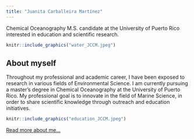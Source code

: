 ```yaml
---
title: "Juanita Carballeira Martínez"
---
```


Chemical Oceanography M.S. candidate at the University of Puerto Rico interested in education and scientific research.

```r
knitr::include_graphics("water_JCCM.jpeg")
```

## About myself

Throughout my professional and academic career, I have been exposed to research in various fields of Environmental Science. I am currently pursuing a master's degree in Chemical Oceanography at the University of Puerto Rico. My professional goal is to innovate in the field of Marine Science, in order to share scientific knowledge through outreach and education initiatives.

```r
knitr::include_graphics("education_JCCM.jpeg")
```

[Read more about me...](about.html)
